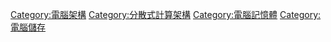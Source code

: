{{catmore}}

[[Category:電腦架構|Category:電腦架構]]
[[Category:分散式計算架構|Category:分散式計算架構]]
[[Category:電腦記憶體|Category:電腦記憶體]]
[[Category:電腦儲存|Category:電腦儲存]]